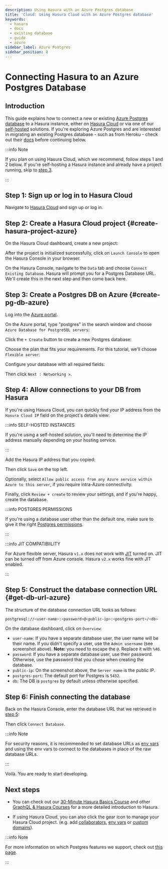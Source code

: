 ```yaml
---
description: Using Hasura with an Azure Postgres database
title: 'Cloud: Using Hasura Cloud with an Azure Postgres database'
keywords:
  - hasura
  - docs
  - existing database
  - guide
  - azure
sidebar_label: Azure Postgres
sidebar_position: 8
---
```



# Connecting Hasura to an Azure Postgres Database

## Introduction

This guide explains how to connect a new or existing
[Azure Postgres database](https://azure.microsoft.com/en-us/products/postgresql/) to a Hasura instance, either on
[Hasura Cloud](https://cloud.hasura.io) or via one of our [self-hosted](/deployment/deployment-guides/index.mdx)
solutions. If you're exploring Azure Postgres and are interested in migrating an existing Postgres database - such as
from Heroku - check out their
[docs](https://learn.microsoft.com/en-us/azure/dms/tutorial-postgresql-azure-postgresql-online-portal) before continuing
below.

:::info Note

If you plan on using Hasura Cloud, which we recommend, follow steps 1 and 2 below. If you're self-hosting a Hasura instance and
already have a project running, skip to [step 3](#create-pg-db-azure).

:::

## Step 1: Sign up or log in to Hasura Cloud

Navigate to [Hasura Cloud](https://cloud.hasura.io/signup/?pg=docs&plcmt=body&cta=navigate-to-hasura-cloud&tech=default)
and sign up or log in.

## Step 2: Create a Hasura Cloud project {#create-hasura-project-azure}

On the Hasura Cloud dashboard, create a new project:

<Thumbnail src="/img/cloud-dbs/create-hasura-cloud-project.png" alt="Create Hasura Cloud project" width="1000px" />

After the project is initialized successfully, click on `Launch Console` to open the Hasura Console in your browser.

On the Hasura Console, navigate to the `Data` tab and choose `Connect Existing Database`. Hasura will prompt you for a
Postgres Database URL. We'll create this in the next step and then come back here.

<Thumbnail src="/img/cloud-dbs/existing-db-setup.png" alt="Hasura Cloud database setup" width="700px" />

## Step 3: Create a Postgres DB on Azure {#create-pg-db-azure}

Log into the [Azure portal](https://portal.azure.com).

On the Azure portal, type "postgres" in the search window and choose `Azure Database for PostgreSQL servers`:

<Thumbnail src="/img/cloud-dbs/azure/navigate.png" alt="Navigate to 'Azure Database for PostgreSQL servers'" />

Click the `+ Create` button to create a new Postgres database:

<Thumbnail src="/img/cloud-dbs/azure/create-db.png" alt="Create a Postgres database on Azure" />

Choose the plan that fits your requirements. For this tutorial, we'll choose `Flexible server`:

<Thumbnail src="/img/cloud-dbs/azure/select-db.png" alt="Select 'Flexible server' on Azure" />

Configure your database with all required fields:

<Thumbnail src="/img/cloud-dbs/azure/basic-configuration.png" alt="Configure database on Azure" />

Then click `Next : Networking >`.

## Step 4: Allow connections to your DB from Hasura

If you're using Hasura Cloud, you can quickly find your IP address from the
`Hasura Cloud IP` field on the project's details view:

<Thumbnail src="/img/projects/hasura-cloud-ip.png" alt="Hasura Cloud IP field" />

:::info SELF-HOSTED INSTANCES

If you're using a self-hosted solution, you'll need to determine the IP address
manually depending on your hosting service.

:::

Add the Hasura IP address that you copied:

<Thumbnail src="/img/cloud-dbs/azure/network-configuration.png" alt="Add Hasura IP on Azure" />

Then click `Save` on the top left.

Optionally, select `Allow public access from any Azure service within Azure to
this server`, if you require intra-Azure connectivity.

Finally, click `Review + create` to review your settings, and if you're happy, create the database.

:::info POSTGRES PERMISSIONS

If you're using a database user other than the default one, make sure to give it the right
[Postgres permissions](/deployment/postgres-requirements.mdx#managed-pg-permissions).

:::

:::info JIT COMPATIBIILITY

For Azure flexible server, Hasura `v1.x` does not work with
[JIT](https://www.postgresql.org/docs/11/runtime-config-query.html#GUC-JIT) turned on. JIT can be turned off from Azure
console. Hasura `v2.x` works fine with JIT enabled.

:::

## Step 5: Construct the database connection URL {#get-db-url-azure}

The structure of the database connection URL looks as follows:

```bash
postgresql://<user-name>:<password>@<public-ip>:<postgres-port>/<db>
```

On the database dashboard, click on `Overview`:

<Thumbnail
  src="/img/cloud-dbs/azure/get-database-connection-string.png"
  alt="Construct the database connection string for Azure"
/>

- `user-name`: If you have a separate database user, the user name will be their name. If you didn't specify a user, use
  the `Admin username` (see screenshot above). **Note:** you need to escape the `@`. Replace it with `%40`.
- `password`: If you have a separate database user, use their password. Otherwise, use the password that you chose when
  creating the database.
- `public-ip`: On the screenshot above, the `Server name` is the public IP.
- `postgres-port`: The default port for Postgres is `5432`.
- `db`: The DB is `postgres` by default unless otherwise specified.

## Step 6: Finish connecting the database

Back on the Hasura Console, enter the database URL that we retrieved in [step 5](#get-db-url-azure):

<Thumbnail src="/img/cloud-dbs/azure/azure-complete.png" alt="Database setup" width="600px" />

Then click `Connect Database`.

:::info Note

For security reasons, it is recommended to set database URLs as
[env vars](/hasura-cloud/projects/env-vars.mdx#manage-project-env-vars) and using the env vars to connect to the databases in place
of the raw database URLs.

:::

Voilà. You are ready to start developing.

<Thumbnail src="/img/cloud-dbs/hasura-console.png" alt="Hasura Console" />

## Next steps

- You can check out our [30-Minute Hasura Basics Course](https://hasura.io/learn/graphql/hasura/introduction/) and other
  [GraphQL & Hasura Courses](https://hasura.io/learn/) for a more detailed introduction to Hasura.

- If using Hasura Cloud, you can also click the gear icon to manage your Hasura Cloud project. (e.g. add
  [collaborators](/hasura-cloud/projects/collaborators.mdx#manage-project-collaborators),
  [env vars](/hasura-cloud/projects/env-vars.mdx#manage-project-env-vars) or
  [custom domains](/hasura-cloud/projects/domains.mdx#manage-project-domains)).

<Thumbnail src="/img/getting-started/project-manage.png" alt="Project actions" width="860px" />

:::info Note

For more information on which Postgres features we support, check out [this page](/databases/feature-support.mdx).

:::
